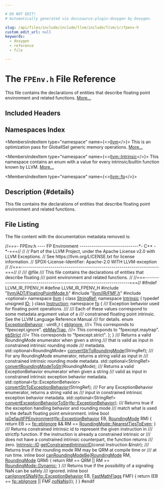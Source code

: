 ```yaml
---

# DO NOT EDIT!
# Automatically generated via docusaurus-plugin-doxygen by Doxygen.

slug: /api/files/include/include/llvm/include/llvm/ir/fpenv-h
custom_edit_url: null
keywords:
  - doxygen
  - reference
  - file

---
```





# The `FPEnv.h` File Reference

<DoxygenPage pluginConfig={pluginConfig}>

This file contains the declarations of entities that describe floating point environment and related functions. <a href="#details">More...</a>

## Included Headers

<IncludesList>
<IncludesListItem
  filePath="llvm/ADT/FloatingPointMode.h"
  permalink="/docs/api/files/include/include/llvm/include/llvm/adt/floatingpointmode-h"
  isLocal="true" />
<IncludesListItem
  filePath="llvm/IR/FMF.h"
  permalink="/docs/api/files/include/include/llvm/include/llvm/ir/fmf-h"
  isLocal="true" />
<IncludesListItem
  filePath="optional"
  permalink=""
  isLocal="false" />
</IncludesList>

## Namespaces Index

<MembersIndex>

<MembersIndexItem
  type="namespace"
  name={<><a href="/docs/api/namespaces/llvm">llvm</a></>}>
This is an optimization pass for GlobalISel generic memory operations. <a href="/docs/api/namespaces/llvm/#details">More...</a>
</MembersIndexItem>

<MembersIndexItem
  type="namespace"
  name={<><a href="/docs/api/namespaces/llvm/intrinsic">llvm::Intrinsic</a></>}>
This namespace contains an enum with a value for every intrinsic/builtin function known by LLVM. <a href="/docs/api/namespaces/llvm/intrinsic/#details">More...</a>
</MembersIndexItem>

<MembersIndexItem
  type="namespace"
  name={<><a href="/docs/api/namespaces/llvm/fp">llvm::fp</a></>}>
</MembersIndexItem>

</MembersIndex>

## Description {#details}

This file contains the declarations of entities that describe floating point environment and related functions.

## File Listing

The file content with the documentation metadata removed is:

<ProgramListing>

<Link id="l00001" /><CodeLine lineNumber="1"><Highlight kind="comment">//===- FPEnv.h ---- FP Environment ------------------------------&#42;- C++ -&#42;-===//</Highlight><Highlight kind="normal"></Highlight></CodeLine>
<Link id="l00002" /><CodeLine lineNumber="2"><Highlight kind="normal"></Highlight><Highlight kind="comment">//</Highlight><Highlight kind="normal"></Highlight></CodeLine>
<Link id="l00003" /><CodeLine lineNumber="3"><Highlight kind="normal"></Highlight><Highlight kind="comment">// Part of the LLVM Project, under the Apache License v2.0 with LLVM Exceptions.</Highlight><Highlight kind="normal"></Highlight></CodeLine>
<Link id="l00004" /><CodeLine lineNumber="4"><Highlight kind="normal"></Highlight><Highlight kind="comment">// See https://llvm.org/LICENSE.txt for license information.</Highlight><Highlight kind="normal"></Highlight></CodeLine>
<Link id="l00005" /><CodeLine lineNumber="5"><Highlight kind="normal"></Highlight><Highlight kind="comment">// SPDX-License-Identifier: Apache-2.0 WITH LLVM-exception</Highlight><Highlight kind="normal"></Highlight></CodeLine>
<Link id="l00006" /><CodeLine lineNumber="6"><Highlight kind="normal"></Highlight><Highlight kind="comment">//</Highlight><Highlight kind="normal"></Highlight></CodeLine>
<Link id="l00007" /><CodeLine lineNumber="7"><Highlight kind="normal"></Highlight><Highlight kind="comment">//===----------------------------------------------------------------------===//</Highlight><Highlight kind="normal"></Highlight></CodeLine>
<Link id="l00008" /><CodeLine lineNumber="8"><Highlight kind="normal"></Highlight><Highlight kind="comment">//</Highlight><Highlight kind="comment"></Highlight></CodeLine>
<Link id="l00009" /><CodeLine lineNumber="9"><Highlight kind="comment">/// @file</Highlight></CodeLine>
<Link id="l00010" /><CodeLine lineNumber="10"><Highlight kind="comment">/// This file contains the declarations of entities that describe floating</Highlight></CodeLine>
<Link id="l00011" /><CodeLine lineNumber="11"><Highlight kind="comment">/// point environment and related functions.</Highlight><Highlight kind="normal"></Highlight></CodeLine>
<Link id="l00012" /><CodeLine lineNumber="12"><Highlight kind="normal"></Highlight><Highlight kind="comment">//</Highlight><Highlight kind="normal"></Highlight></CodeLine>
<Link id="l00013" /><CodeLine lineNumber="13"><Highlight kind="normal"></Highlight><Highlight kind="comment">//===----------------------------------------------------------------------===//</Highlight><Highlight kind="normal"></Highlight></CodeLine>
<Link id="l00014" /><CodeLine lineNumber="14"><Highlight kind="normal"></Highlight></CodeLine>
<Link id="l00015" /><CodeLine lineNumber="15"><Highlight kind="normal"></Highlight><Highlight kind="preprocessor">#ifndef LLVM&#95;IR&#95;FPENV&#95;H</Highlight><Highlight kind="normal"></Highlight></CodeLine>
<Link id="l00016" /><CodeLine lineNumber="16"><Highlight kind="normal"></Highlight><Highlight kind="preprocessor">#define LLVM&#95;IR&#95;FPENV&#95;H</Highlight><Highlight kind="normal"></Highlight></CodeLine>
<Link id="l00017" /><CodeLine lineNumber="17"><Highlight kind="normal"></Highlight></CodeLine>
<Link id="l00018" /><CodeLine lineNumber="18"><Highlight kind="normal"></Highlight><Highlight kind="preprocessor">#include &quot;<a href="/docs/api/files/include/include/llvm/include/llvm/adt/floatingpointmode-h">llvm/ADT/FloatingPointMode.h</a>&quot;</Highlight><Highlight kind="normal"></Highlight></CodeLine>
<Link id="l00019" /><CodeLine lineNumber="19"><Highlight kind="normal"></Highlight><Highlight kind="preprocessor">#include &quot;<a href="/docs/api/files/include/include/llvm/include/llvm/ir/fmf-h">llvm/IR/FMF.h</a>&quot;</Highlight><Highlight kind="normal"></Highlight></CodeLine>
<Link id="l00020" /><CodeLine lineNumber="20"><Highlight kind="normal"></Highlight><Highlight kind="preprocessor">#include &lt;optional&gt;</Highlight><Highlight kind="normal"></Highlight></CodeLine>
<Link id="l00021" /><CodeLine lineNumber="21"><Highlight kind="normal"></Highlight></CodeLine>
<Link id="l00022" /><CodeLine lineNumber="22"><Highlight kind="normal"></Highlight><Highlight kind="keyword">namespace </Highlight><Highlight kind="normal"><a href="/docs/api/namespaces/llvm">llvm</a> &#123;</Highlight></CodeLine>
<Link id="l00023" /><CodeLine lineNumber="23"><Highlight kind="normal"></Highlight><Highlight kind="keyword">class </Highlight><Highlight kind="normal"><a href="/docs/api/classes/llvm/stringref">StringRef</a>;</Highlight></CodeLine>
<Link id="l00024" /><CodeLine lineNumber="24"><Highlight kind="normal"></Highlight></CodeLine>
<Link id="l00025" /><CodeLine lineNumber="25"><Highlight kind="normal"></Highlight><Highlight kind="keyword">namespace </Highlight><Highlight kind="normal"><a href="/docs/api/namespaces/llvm/intrinsic">Intrinsic</a> &#123;</Highlight></CodeLine>
<Link id="l00026" /><CodeLine lineNumber="26"><Highlight kind="normal"></Highlight><Highlight kind="keyword">typedef</Highlight><Highlight kind="normal"> </Highlight><Highlight kind="keywordtype">unsigned</Highlight><Highlight kind="normal"> <a href="/docs/api/namespaces/llvm/intrinsic/#a80add6b3b1cdaec560907995127adc16">ID</a>;</Highlight></CodeLine>
<Link id="l00027" /><CodeLine lineNumber="27"><Highlight kind="normal">&#125;</Highlight></CodeLine>
<Link id="l00028" /><CodeLine lineNumber="28"><Highlight kind="normal"></Highlight></CodeLine>
<Link id="l00029" /><CodeLine lineNumber="29"><Highlight kind="normal"></Highlight><Highlight kind="keyword">class </Highlight><Highlight kind="normal"><a href="/docs/api/classes/llvm/instruction">Instruction</a>;</Highlight></CodeLine>
<Link id="l00030" /><CodeLine lineNumber="30"><Highlight kind="normal"></Highlight></CodeLine>
<Link id="l00031" /><CodeLine lineNumber="31" lineLink="/docs/api/namespaces/llvm/fp"><Highlight kind="normal"></Highlight><Highlight kind="keyword">namespace </Highlight><Highlight kind="normal"><a href="/docs/api/namespaces/llvm/fp">fp</a> &#123;</Highlight></CodeLine>
<Link id="l00032" /><CodeLine lineNumber="32"><Highlight kind="normal"></Highlight><Highlight kind="comment"></Highlight></CodeLine>
<Link id="l00033" /><CodeLine lineNumber="33"><Highlight kind="comment">/// Exception behavior used for floating point operations.</Highlight></CodeLine>
<Link id="l00034" /><CodeLine lineNumber="34"><Highlight kind="comment">///</Highlight></CodeLine>
<Link id="l00035" /><CodeLine lineNumber="35"><Highlight kind="comment">/// Each of these values correspond to some metadata argument value of a</Highlight></CodeLine>
<Link id="l00036" /><CodeLine lineNumber="36"><Highlight kind="comment">/// constrained floating point intrinsic. See the LLVM Language Reference Manual</Highlight></CodeLine>
<Link id="l00037" /><CodeLine lineNumber="37"><Highlight kind="comment">/// for details.</Highlight><Highlight kind="normal"></Highlight></CodeLine>
<Link id="l00038" /><CodeLine lineNumber="38" lineLink="/docs/api/namespaces/llvm/fp/#a51c5e09b2604faec548aef87bd482630"><Highlight kind="normal"></Highlight><Highlight kind="keyword">enum</Highlight><Highlight kind="normal"> <a href="/docs/api/namespaces/llvm/fp/#a51c5e09b2604faec548aef87bd482630">ExceptionBehavior</a> : uint8&#95;t &#123;</Highlight></CodeLine>
<Link id="l00039" /><CodeLine lineNumber="39" lineLink="/docs/api/namespaces/llvm/fp/#a51c5e09b2604faec548aef87bd482630ad8009e7c0ce2967115e856052243ac62"><Highlight kind="normal">  <a href="/docs/api/namespaces/llvm/fp/#a51c5e09b2604faec548aef87bd482630ad8009e7c0ce2967115e856052243ac62">ebIgnore</a>,  </Highlight><Highlight kind="comment">///&lt; This corresponds to &quot;fpexcept.ignore&quot;.</Highlight><Highlight kind="normal"></Highlight></CodeLine>
<Link id="l00040" /><CodeLine lineNumber="40" lineLink="/docs/api/namespaces/llvm/fp/#a51c5e09b2604faec548aef87bd482630ac0971b3e4cf010afada5a9673a705e48"><Highlight kind="normal">  <a href="/docs/api/namespaces/llvm/fp/#a51c5e09b2604faec548aef87bd482630ac0971b3e4cf010afada5a9673a705e48">ebMayTrap</a>, </Highlight><Highlight kind="comment">///&lt; This corresponds to &quot;fpexcept.maytrap&quot;.</Highlight><Highlight kind="normal"></Highlight></CodeLine>
<Link id="l00041" /><CodeLine lineNumber="41" lineLink="/docs/api/namespaces/llvm/fp/#a51c5e09b2604faec548aef87bd482630a5dfc3e95e600e911e26874be1f27dba7"><Highlight kind="normal">  <a href="/docs/api/namespaces/llvm/fp/#a51c5e09b2604faec548aef87bd482630a5dfc3e95e600e911e26874be1f27dba7">ebStrict</a>   </Highlight><Highlight kind="comment">///&lt; This corresponds to &quot;fpexcept.strict&quot;.</Highlight><Highlight kind="normal"></Highlight></CodeLine>
<Link id="l00042" /><CodeLine lineNumber="42"><Highlight kind="normal">&#125;;</Highlight></CodeLine>
<Link id="l00043" /><CodeLine lineNumber="43"><Highlight kind="normal"></Highlight></CodeLine>
<Link id="l00044" /><CodeLine lineNumber="44"><Highlight kind="normal">&#125;</Highlight></CodeLine>
<Link id="l00045" /><CodeLine lineNumber="45"><Highlight kind="normal"></Highlight><Highlight kind="comment"></Highlight></CodeLine>
<Link id="l00046" /><CodeLine lineNumber="46"><Highlight kind="comment">/// Returns a valid RoundingMode enumerator when given a string</Highlight></CodeLine>
<Link id="l00047" /><CodeLine lineNumber="47"><Highlight kind="comment">/// that is valid as input in constrained intrinsic rounding mode</Highlight></CodeLine>
<Link id="l00048" /><CodeLine lineNumber="48"><Highlight kind="comment">/// metadata.</Highlight><Highlight kind="normal"></Highlight></CodeLine>
<Link id="l00049" /><CodeLine lineNumber="49"><Highlight kind="normal">std::optional&lt;RoundingMode&gt; <a href="/docs/api/namespaces/llvm/#ac8070537f4f31ef2b969d570ee70d6fa">convertStrToRoundingMode</a>(StringRef);</Highlight></CodeLine>
<Link id="l00050" /><CodeLine lineNumber="50"><Highlight kind="normal"></Highlight><Highlight kind="comment"></Highlight></CodeLine>
<Link id="l00051" /><CodeLine lineNumber="51"><Highlight kind="comment">/// For any RoundingMode enumerator, returns a string valid as input in</Highlight></CodeLine>
<Link id="l00052" /><CodeLine lineNumber="52"><Highlight kind="comment">/// constrained intrinsic rounding mode metadata.</Highlight><Highlight kind="normal"></Highlight></CodeLine>
<Link id="l00053" /><CodeLine lineNumber="53"><Highlight kind="normal">std::optional&lt;StringRef&gt; <a href="/docs/api/namespaces/llvm/#a2f4c887b564c061a96777eeb4c156211">convertRoundingModeToStr</a>(RoundingMode);</Highlight></CodeLine>
<Link id="l00054" /><CodeLine lineNumber="54"><Highlight kind="normal"></Highlight><Highlight kind="comment"></Highlight></CodeLine>
<Link id="l00055" /><CodeLine lineNumber="55"><Highlight kind="comment">/// Returns a valid ExceptionBehavior enumerator when given a string</Highlight></CodeLine>
<Link id="l00056" /><CodeLine lineNumber="56"><Highlight kind="comment">/// valid as input in constrained intrinsic exception behavior metadata.</Highlight><Highlight kind="normal"></Highlight></CodeLine>
<Link id="l00057" /><CodeLine lineNumber="57"><Highlight kind="normal">std::optional&lt;fp::ExceptionBehavior&gt; <a href="/docs/api/namespaces/llvm/#aab775fc8630b56ff01ffc4624fed3a87">convertStrToExceptionBehavior</a>(StringRef);</Highlight></CodeLine>
<Link id="l00058" /><CodeLine lineNumber="58"><Highlight kind="normal"></Highlight><Highlight kind="comment"></Highlight></CodeLine>
<Link id="l00059" /><CodeLine lineNumber="59"><Highlight kind="comment">/// For any ExceptionBehavior enumerator, returns a string valid as</Highlight></CodeLine>
<Link id="l00060" /><CodeLine lineNumber="60"><Highlight kind="comment">/// input in constrained intrinsic exception behavior metadata.</Highlight><Highlight kind="normal"></Highlight></CodeLine>
<Link id="l00061" /><CodeLine lineNumber="61"><Highlight kind="normal">std::optional&lt;StringRef&gt; <a href="/docs/api/namespaces/llvm/#a6b8533ebb12374eafbbaf1b14df1e3ac">convertExceptionBehaviorToStr</a>(<a href="/docs/api/namespaces/llvm/fp/#a51c5e09b2604faec548aef87bd482630">fp::ExceptionBehavior</a>);</Highlight></CodeLine>
<Link id="l00062" /><CodeLine lineNumber="62"><Highlight kind="normal"></Highlight><Highlight kind="comment"></Highlight></CodeLine>
<Link id="l00063" /><CodeLine lineNumber="63"><Highlight kind="comment">/// Returns true if the exception handling behavior and rounding mode</Highlight></CodeLine>
<Link id="l00064" /><CodeLine lineNumber="64"><Highlight kind="comment">/// match what is used in the default floating point environment.</Highlight><Highlight kind="normal"></Highlight></CodeLine>
<Link id="l00065" /><CodeLine lineNumber="65" lineLink="/docs/api/namespaces/llvm/#a28294e7b4ae05afa8858fd6496f3ff12"><Highlight kind="normal"></Highlight><Highlight kind="keyword">inline</Highlight><Highlight kind="normal"> </Highlight><Highlight kind="keywordtype">bool</Highlight><Highlight kind="normal"> <a href="/docs/api/namespaces/llvm/#a28294e7b4ae05afa8858fd6496f3ff12">isDefaultFPEnvironment</a>(<a href="/docs/api/namespaces/llvm/fp/#a51c5e09b2604faec548aef87bd482630">fp::ExceptionBehavior</a> EB, <a href="/docs/api/namespaces/llvm/#ab7af0c09900daed62bbdb01dba180f7c">RoundingMode</a> RM) &#123;</Highlight></CodeLine>
<Link id="l00066" /><CodeLine lineNumber="66"><Highlight kind="normal">  </Highlight><Highlight kind="keywordflow">return</Highlight><Highlight kind="normal"> EB == <a href="/docs/api/namespaces/llvm/fp/#a51c5e09b2604faec548aef87bd482630ad8009e7c0ce2967115e856052243ac62">fp::ebIgnore</a> &amp;&amp; RM == <a href="/docs/api/namespaces/llvm/#ab7af0c09900daed62bbdb01dba180f7ca44467144e3b6bdac3e85ef6f90e7d832">RoundingMode::NearestTiesToEven</a>;</Highlight></CodeLine>
<Link id="l00067" /><CodeLine lineNumber="67"><Highlight kind="normal">&#125;</Highlight></CodeLine>
<Link id="l00068" /><CodeLine lineNumber="68"><Highlight kind="normal"></Highlight><Highlight kind="comment"></Highlight></CodeLine>
<Link id="l00069" /><CodeLine lineNumber="69"><Highlight kind="comment">/// Returns constrained intrinsic id to represent the given instruction in</Highlight></CodeLine>
<Link id="l00070" /><CodeLine lineNumber="70"><Highlight kind="comment">/// strictfp function. If the instruction is already a constrained intrinsic or</Highlight></CodeLine>
<Link id="l00071" /><CodeLine lineNumber="71"><Highlight kind="comment">/// does not have a constrained intrinsic counterpart, the function returns</Highlight></CodeLine>
<Link id="l00072" /><CodeLine lineNumber="72"><Highlight kind="comment">/// zero.</Highlight><Highlight kind="normal"></Highlight></CodeLine>
<Link id="l00073" /><CodeLine lineNumber="73"><Highlight kind="normal"><a href="/docs/api/namespaces/llvm/intrinsic/#a80add6b3b1cdaec560907995127adc16">Intrinsic::ID</a> <a href="/docs/api/namespaces/llvm/#a8fc51f3b43eb780b3a2bcd8ef027288d">getConstrainedIntrinsicID</a>(</Highlight><Highlight kind="keyword">const</Highlight><Highlight kind="normal"> Instruction &amp;Instr);</Highlight></CodeLine>
<Link id="l00074" /><CodeLine lineNumber="74"><Highlight kind="normal"></Highlight><Highlight kind="comment"></Highlight></CodeLine>
<Link id="l00075" /><CodeLine lineNumber="75"><Highlight kind="comment">/// Returns true if the rounding mode RM may be QRM at compile time or</Highlight></CodeLine>
<Link id="l00076" /><CodeLine lineNumber="76"><Highlight kind="comment">/// at run time.</Highlight><Highlight kind="normal"></Highlight></CodeLine>
<Link id="l00077" /><CodeLine lineNumber="77" lineLink="/docs/api/namespaces/llvm/#a4137d83a9e8406ca72d0b668108814c5"><Highlight kind="normal"></Highlight><Highlight kind="keyword">inline</Highlight><Highlight kind="normal"> </Highlight><Highlight kind="keywordtype">bool</Highlight><Highlight kind="normal"> <a href="/docs/api/namespaces/llvm/#a4137d83a9e8406ca72d0b668108814c5">canRoundingModeBe</a>(<a href="/docs/api/namespaces/llvm/#ab7af0c09900daed62bbdb01dba180f7c">RoundingMode</a> RM, <a href="/docs/api/namespaces/llvm/#ab7af0c09900daed62bbdb01dba180f7c">RoundingMode</a> QRM) &#123;</Highlight></CodeLine>
<Link id="l00078" /><CodeLine lineNumber="78"><Highlight kind="normal">  </Highlight><Highlight kind="keywordflow">return</Highlight><Highlight kind="normal"> RM == QRM || RM == <a href="/docs/api/namespaces/llvm/#ab7af0c09900daed62bbdb01dba180f7ca971fd8cc345d8bd9f92e9f7d88fdf20c">RoundingMode::Dynamic</a>;</Highlight></CodeLine>
<Link id="l00079" /><CodeLine lineNumber="79"><Highlight kind="normal">&#125;</Highlight></CodeLine>
<Link id="l00080" /><CodeLine lineNumber="80"><Highlight kind="normal"></Highlight><Highlight kind="comment"></Highlight></CodeLine>
<Link id="l00081" /><CodeLine lineNumber="81"><Highlight kind="comment">/// Returns true if the possibility of a signaling NaN can be safely</Highlight></CodeLine>
<Link id="l00082" /><CodeLine lineNumber="82"><Highlight kind="comment">/// ignored.</Highlight><Highlight kind="normal"></Highlight></CodeLine>
<Link id="l00083" /><CodeLine lineNumber="83" lineLink="/docs/api/namespaces/llvm/#aec4ff9b2beab5c962935042f5b5758dd"><Highlight kind="normal"></Highlight><Highlight kind="keyword">inline</Highlight><Highlight kind="normal"> </Highlight><Highlight kind="keywordtype">bool</Highlight><Highlight kind="normal"> <a href="/docs/api/namespaces/llvm/#aec4ff9b2beab5c962935042f5b5758dd">canIgnoreSNaN</a>(<a href="/docs/api/namespaces/llvm/fp/#a51c5e09b2604faec548aef87bd482630">fp::ExceptionBehavior</a> EB, <a href="/docs/api/classes/llvm/fastmathflags">FastMathFlags</a> FMF) &#123;</Highlight></CodeLine>
<Link id="l00084" /><CodeLine lineNumber="84"><Highlight kind="normal">  </Highlight><Highlight kind="keywordflow">return</Highlight><Highlight kind="normal"> (EB == <a href="/docs/api/namespaces/llvm/fp/#a51c5e09b2604faec548aef87bd482630ad8009e7c0ce2967115e856052243ac62">fp::ebIgnore</a> || FMF.<a href="/docs/api/classes/llvm/fastmathflags/#ac1d140361490d7847edf0c7503e3188a">noNaNs</a>());</Highlight></CodeLine>
<Link id="l00085" /><CodeLine lineNumber="85"><Highlight kind="normal">&#125;</Highlight></CodeLine>
<Link id="l00086" /><CodeLine lineNumber="86"><Highlight kind="normal">&#125;</Highlight></CodeLine>
<Link id="l00087" /><CodeLine lineNumber="87"><Highlight kind="normal"></Highlight><Highlight kind="preprocessor">#endif</Highlight></CodeLine>

</ProgramListing>

</DoxygenPage>
